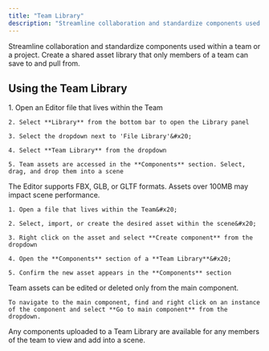 ```yaml
---
title: "Team Library"
description: "Streamline collaboration and standardize components used within a team or a project. Create a shared asset library that only members of a team can save to and pull from. "
---
```


Streamline collaboration and standardize components used within a team or a project. Create a shared asset library that only members of a team can save to and pull from.&#x20;

## Using the Team Library

<AccordionGroup>
  <Accordion title="Accessing the Team Library" defaultOpen={false}>
    1. Open an Editor file that lives within the Team

    2. Select **Library** from the bottom bar to open the Library panel

    3. Select the dropdown next to 'File Library'&#x20;

    4. Select **Team Library** from the dropdown

    5. Team assets are accessed in the **Components** section. Select, drag, and drop them into a scene
  </Accordion>

  <Accordion title="Adding components to the Team Library" defaultOpen={false}>
    The Editor supports FBX, GLB, or GLTF formats. Assets over 100MB may impact scene performance.

    1. Open a file that lives within the Team&#x20;

    2. Select, import, or create the desired asset within the scene&#x20;

    3. Right click on the asset and select **Create component** from the dropdown

    4. Open the **Components** section of a **Team Library**&#x20;

    5. Confirm the new asset appears in the **Components** section
  </Accordion>

  <Accordion title="Managing assets in the Team Library" defaultOpen={false}>
    Team assets can be edited or deleted only from the main component.



    To navigate to the main component, find and right click on an instance of the component and select **Go to main component** from the dropdown.
  </Accordion>

  <Accordion title="Team Library permissions" defaultOpen={false}>
    Any components uploaded to a Team Library are available for any members of the team to view and add into a scene.
  </Accordion>
</AccordionGroup>